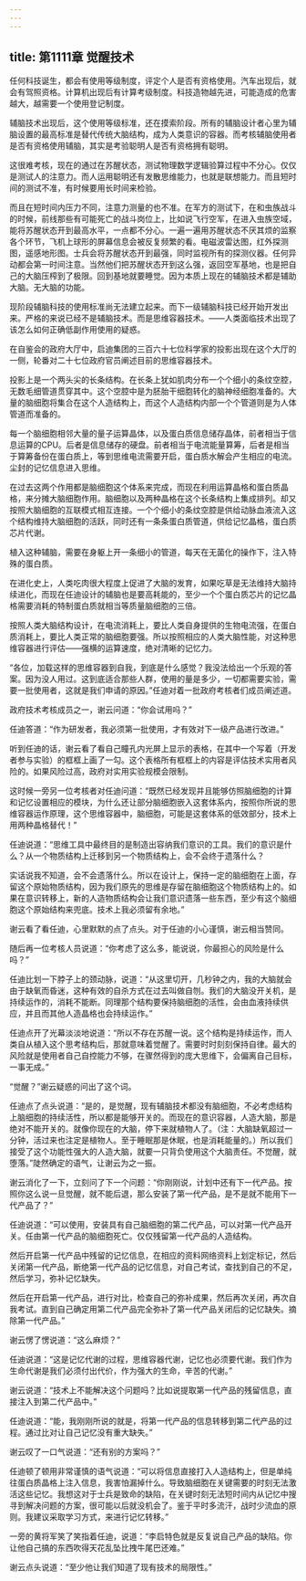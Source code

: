 ```yaml
---
---
---
```

title: 第1111章 觉醒技术
---



任何科技诞生，都会有使用等级制度，评定个人是否有资格使用。汽车出现后，就会有驾照资格。计算机出现后有计算考级制度。科技造物越先进，可能造成的危害越大，越需要一个使用登记制度。

辅脑技术出现后，这个使用等级标准，还在摸索阶段。所有的辅脑设计者心里为辅脑设置的最高标准是替代传统大脑结构，成为人类意识的容器。而考核辅脑使用者是否有资格使用辅脑，其实是考验聪明人是否有资格拥有聪明。

这很难考核，现在的通过在苏醒状态，测试物理数学逻辑验算过程中不分心。仅仅是测试人的注意力。而人运用聪明还有发散思维能力，也就是联想能力。而且短时间的测试不准，有时候要用长时间来检验。

而且在短时间内压力不同，注意力测量的也不准。在军方的测试下，在和虫族战斗的时候，前线那些有可能死亡的战斗岗位上，比如说飞行空军，在进入虫族空域，能将苏醒状态开到最高水平，一点都不分心。一遍一遍用苏醒状态不厌其烦的监察各个环节，飞机上球形的屏幕信息会被反复频繁的看。电磁波雷达图，红外探测图，遥感地形图。士兵会将苏醒状态开到最强，同时监视所有的探测仪器。任何异动都会第一时间注意。当然他们把苏醒状态开到这么强，返回空军基地，也是把自己的大脑压榨到了极限。回到基地就要睡觉。因为本质上现在的辅脑技术都是辅助大脑。无大脑的功能。

现阶段辅脑科技的使用标准尚无法建立起来。而下一级辅脑科技已经开始开发出来。严格的来说已经不是辅脑技术。而是思维容器技术。——人类面临技术出现了该怎么如何正确低副作用使用的疑惑。

在自鉴会的政府大厅中，启迪集团的三百六十七位科学家的投影出现在这个大厅的一侧，轮番对二十七位政府官员阐述目前的思维容器技术。

投影上是一个两头尖的长条结构。在长条上犹如肌肉分布一个个细小的条纹空腔，无数毛细管道贯穿其中。这个空腔中是为胚胎干细胞转化的脑神经细胞准备的。大量的脑细胞将集合在这个人造结构上，而这个人造结构内部一个个管道则是为人体管道而准备的。

每一个脑细胞相邻大量的量子运算晶体，以及蛋白质信息储存晶体，前者相当于信息运算的CPU。后者是信息储存的硬盘。前者相当于电流能量算筹，后者是相当于算筹备份在蛋白质上，等到思维电流需要开启，蛋白质水解会产生相应的电流。尘封的记忆信息进入思维。

在过去这两个作用都是脑细胞这个体系来完成，而现在利用运算晶格和蛋白质晶格，来分摊大脑细胞作用。脑细胞以及两种晶格在这个长条结构上集成排列。却又按照大脑细胞的互联模式相互连接。一个个细小的条纹空腔是供给动脉血液流入这个结构维持大脑细胞的活跃，同时还有一条条蛋白质管道，供给记忆晶格，蛋白质芯片代谢。

植入这种辅脑，需要在身躯上开一条细小的管道，每天在无菌化的操作下，注入特殊的蛋白质。

在进化史上，人类吃肉很大程度上促进了大脑的发育，如果吃草是无法维持大脑持续进化，而现在任迪设计的辅脑也是要高耗能的，至少一个个蛋白质芯片的记忆晶格需要消耗的特制蛋白质就相当等质量脑细胞的三倍。

按照人类大脑结构设计，在电流消耗上，要比人类自身提供的生物电流强，在蛋白质消耗上，要比人类正常的脑细胞要强。所以按照相应的人类大脑性能，对这种思维容器进行评估——强横的运算速度，绝对清晰的记忆力。

“各位，加载这样的思维容器到自我，到底是什么感觉？我没法给出一个乐观的答案。因为没人用过。这到底适合那些人群，使用的量是多少，一切都需要实验，需要一批使用者，这就是我们申请的原因。”任迪对着一批政府考核者们成员阐述道。

政府技术考核成员之一，谢云问道：“你会试用吗？”

任迪答道：“作为研发者，我必须第一批使用，才有效对下一级产品进行改进。”

听到任迪的话，谢云看了看自己瞳孔内光屏上显示的表格，在其中一个写着（开发者参与实验）的框框上画了一勾。这个表格所有框框上的内容是评估技术实用者风险的。如果风险过高，政府对实用实验规模会限制。

这时候一旁另一位考核者对任迪问道：“既然已经发现并且能够仿照脑细胞的计算和记忆设置相应的模块，为什么还让部分脑细胞嵌入这套体系内，按照你所说的思维容器运作原理，这个思维容器中，脑细胞，可能是这套体系的低效部分，技术上用两种晶格替代！”

任迪说道：“思维工具中最终目的是制造出容纳我们意识的工具。我们的意识是什么？从一个物质结构上迁移到另一个物质结构上，会不会终于遗落什么？

实话说我不知道，会不会遗落什么。所以在设计上，保持一定的脑细胞在上面，存留这个原始物质结构，因为我们原先的思维是存留在脑细胞这个物质结构上的。如果在意识转移上，新的人造物质结构会让我们意识遗落一些东西，至少有这个脑细胞这个原始结构来兜底。技术上我必须留有余地。”

谢云看了看任迪，心里默默的点了点头。对于任迪的小心谨慎，谢云相当赞同。

随后再一位考核人员说道：“你考虑了这么多，能说说，你最担心的风险是什么吗？”

任迪比划一下脖子上的颈动脉，说道：“从这里切开，几秒钟之内，我的大脑就会由于缺氧而昏迷，这种有效的自杀方式在过去叫做自刎。我们的大脑没开关机，是持续运作的，消耗不能断。同理那个结构要保持脑细胞的活性，会由血液持续供应，并且而其他人造晶格也会持续运作。”

任迪点开了光幕淡淡地说道：“所以不存在苏醒一说。这个结构是持续运作，而人类自从植入这个思考结构后，那就意味着觉醒了。需要时时刻刻保持自律。最大的风险就是使用者自己自控能力不够，在骤然得到的庞大思维下，会偏离自己目标，一事无成。”

“觉醒？”谢云疑惑的问出了这个词。

任迪点了点头说道：“是的，是觉醒，现有辅脑技术都没有脑细胞，不必考虑结构上脑细胞的持续活性，所以都是能够开关的。而现在的意识容器，人造大脑，那是绝对不能开关的。就像你现在的大脑，停下来就植物人了。（注：大脑缺氧超过一分钟，活过来也注定是植物人。至于睡眠那是休眠，也是消耗能量的。）所以我们接受了这个功能性强大的人造大脑，就要一只背负使用这个大脑责任。不觉醒，就堕落。”陡然确定的语气，让谢云为之一振。

谢云消化了一下，立刻问了下一个问题：“你刚刚说，计划中还有下一代产品。按照你这么说一旦觉醒，就不能后退，那么安装了第一代产品，是不是就不能用下一代产品了？”

任迪说道：“可以使用，安装具有自己脑细胞的第二代产品，可以对第一代产品开关。任由第一代产品的脑细胞死亡。仅仅残留第一代产品的人造结构。

然后开启第一代产品中残留的记忆信息，在相应的资料网络资料上划定标记，然后关闭第一代产品，断绝第一代产品的记忆信息，对自己考试，查找到自己的不足，然后学习，弥补记忆缺失。

然后在开启第一代产品，进行对比，检查自己的弥补成果，然后再次关闭，再次自我考试。直到自己确定用第二代产品完全弥补了第一代产品关闭后的记忆缺失。摘除第一代产品。”

谢云愣了愣说道：“这么麻烦？”

任迪说道：“这是记忆代谢的过程，思维容器代谢，记忆也必须要代谢。我们作为生命代谢是我们必须付出代价，作为强大的生命，辛苦的代谢。”

谢云说道：“技术上不能解决这个问题吗？比如说提取第一代产品的残留信息，直接注入到第二代产品中。”

任迪说道：“能，我刚刚所说的就是，将第一代产品的信息转移到第二代产品的过程。通过比对让自己记忆没有重大缺失。”

谢云叹了一口气说道：“还有别的方案吗？”

任迪顿了顿用非常谨慎的语气说道：“可以将信息直接打入人造结构上，但是单纯往蛋白质晶格上注入信息，我害怕漏掉什么。导致脑细胞在关键需要的时刻无法激活这些记忆。我想这对于士兵是致命的缺陷，在关键时刻无法短时间内从记忆中搜寻到解决问题的方案，很可能以后就没机会了。鉴于平时多流汗，战时少流血的原则。我建议采取学习方式，来进行记忆转移。”

一旁的黄将军笑了笑指着任迪，说道：“李启特色就是反复说自己产品的缺陷。你让他自己搞的东西吹得天花乱坠比拽牛尾巴还难。”

谢云点头说道：“至少他让我们知道了现有技术的局限性。”